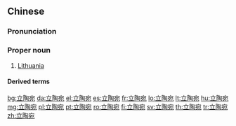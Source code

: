 ==Chinese==
{{zh-forms|gloss=-}}

===Pronunciation===
{{zh-pron
|m=Lìtáowǎn
|c=laap6 tou4 jyun2
|mn=qz:Li̍p-tô͘-oán/xm,zz:Li̍p-tô-oán
|cat=pn
}}

===Proper noun===
{{zh-proper noun}}

# [[Lithuania]]

====Derived terms====
{{zh-der|立陶宛語}}

{{zh-cat|Countries}}

[[bg:立陶宛]]
[[da:立陶宛]]
[[el:立陶宛]]
[[es:立陶宛]]
[[fr:立陶宛]]
[[lo:立陶宛]]
[[lt:立陶宛]]
[[hu:立陶宛]]
[[mg:立陶宛]]
[[pl:立陶宛]]
[[pt:立陶宛]]
[[ro:立陶宛]]
[[fi:立陶宛]]
[[sv:立陶宛]]
[[th:立陶宛]]
[[tr:立陶宛]]
[[zh:立陶宛]]